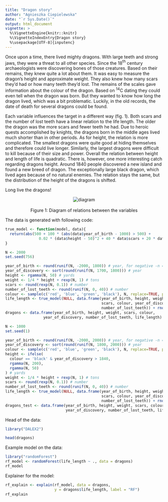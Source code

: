 ```yaml
---
title: "Dragon story"
author: "Agnieszka Ciepielewska"
date: "`r Sys.Date()`"
output: html_document
vignette: >
  %\VignetteEngine{knitr::knitr}
  %\VignetteIndexEntry{Dragon story}
  %\usepackage[UTF-8]{inputenc}
---
```


\section*{Story behind the data}

Once upon a time, there lived mighty dragons. With large teeth and strong jaws, they were a threat to all other species. Since the 18$^{\mathrm{th}}$ century archaeologists were discovering bones of those creatures. Based on their remains, they knew quite a lot about them. It was easy to measure the dragon's height and approximate weight. They also knew how many scars they'd had or how many teeth they'd lost. The remains of the scales gave information about the colour of the dragon. Based on $^{14}$C dating they could even tell when the dragon was born. But they wanted to know how long the dragon lived, which was a bit problematic. Luckily, in the old records, the date of death for several dragons could be found.

Each variable influences the target in a different way (fig. 1). Both scars and the number of lost teeth have a linear relation to the life length. The older the dragon was the more scars and fewer teeth he had. Due to heroic quests accomplished by knights, the dragons born in the middle ages lived much shorter than in other periods. As for height, the relation is more complicated. The smallest dragons were quite good at hiding themselves and therefore could live longer. Similarly, the largest dragons were difficult to kill because of their size and power. Overall the relation between height and length of life is quadratic. There is, however, one more interesting catch regarding dragons height. Around 1840 people discovered a new island and found a new breed of dragon. The exceptionally large black dragon, which lived ages because of no natural enemies. The relation stays the same, but the distribution of the height of the dragons is shifted.

Long live the dragons!

<p style="text-align:center;"><img src="dragons_diagram.svg" alt="diagram"><br><br>Figure 1: Diagram of relations between the variables</p>


\section*{Generating data}

The data is generated with following code:
```r
true_model <- function(model, data){
  return(abs(500 + 100 * (abs(data$year_of_birth - 1000) > 500) +
               0.02 * (data$height - 50)^2 + 40 * data$scars + 20 * data$number_of_lost_teeth))
}

N <- 2000
set.seed(756)

year_of_birth <- round(runif(N, -2000, 1800)) # year, for negative -n = n + 1 BC
year_of_discovery <- sort(round(runif(N, 1700, 1800))) # year
height <- rgamma(N, 50) # yards
weight <- 1/4 * height + rexp(N, 1) # tons
scars <- round(rexp(N, 0.1)) # number
number_of_lost_teeth <- round(runif(N, 0, 40)) # number
colour <- sample(c('red', 'blue', 'green', 'black'), N, replace=TRUE, p=c(0.5, 0.3, 0.18, 0.02))
life_length <- true_model(NULL, data.frame(year_of_birth, height, weight,
                                           scars, colour, year_of_discovery,
                                           number_of_lost_teeth)) + rnorm(N, 0, 20)
dragons <- data.frame(year_of_birth, height, weight, scars, colour,
                 year_of_discovery, number_of_lost_teeth, life_length)

N <- 1000
set.seed(1)

year_of_birth <- round(runif(N, -2000, 2000)) # year, for negative -n = n + 1 BC
year_of_discovery <- sort(round(runif(N, 1800, 2000))) # year
colour <- sample(c('red', 'blue', 'green', 'black'), N, replace=TRUE, p=c(0.4, 0.3, 0.1, 0.2))
height <- ifelse(
  colour == 'black' & year_of_discovery > 1840,
  rgamma(N, 200),
  rgamma(N, 50)
) # yards
weight <- 1/4 * height + rexp(N, 1) # tons
scars <- round(rexp(N, 0.1)) # number
number_of_lost_teeth <- round(runif(N, 0, 40)) # number
life_length <- true_model(NULL, data.frame(year_of_birth, height, weight,
                                           scars, colour, year_of_discovery,
                                           number_of_lost_teeth)) + rnorm(N, 0, 20)
dragons_test <- data.frame(year_of_birth, height, weight, scars, colour,
                           year_of_discovery, number_of_lost_teeth, life_length)
```

Head of the data:
```r
library("DALEX2")
```
```r
head(dragons)
```

Example model on the data:
```r
library("randomForest")
rf_model <- randomForest(life_length ~ ., data = dragons)
rf_model
```

Explainer for the model:
```r
rf_explain <- explain(rf_model, data = dragons, 
                      y = dragons$life_length, label = "RF")
rf_explain
```
